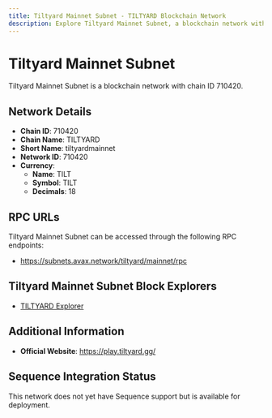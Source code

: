 ```yaml
--- 
title: Tiltyard Mainnet Subnet - TILTYARD Blockchain Network
description: Explore Tiltyard Mainnet Subnet, a blockchain network with chain ID 710420. Learn about its native currency, TILT, and how to interact with the network.
---
```


# Tiltyard Mainnet Subnet

Tiltyard Mainnet Subnet is a blockchain network with chain ID 710420.

## Network Details

- **Chain ID**: 710420
- **Chain Name**: TILTYARD
- **Short Name**: tiltyardmainnet
- **Network ID**: 710420
- **Currency**: 
  - **Name**: TILT
  - **Symbol**: TILT
  - **Decimals**: 18

## RPC URLs

Tiltyard Mainnet Subnet can be accessed through the following RPC endpoints:

- https://subnets.avax.network/tiltyard/mainnet/rpc

## Tiltyard Mainnet Subnet Block Explorers

- [TILTYARD Explorer](https://subnets.avax.network/tiltyard)

## Additional Information

- **Official Website**: https://play.tiltyard.gg/

## Sequence Integration Status

This network does not yet have Sequence support but is available for deployment.
